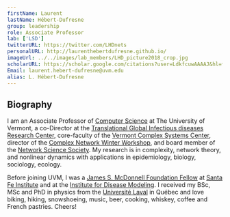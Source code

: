 ```yaml
---
firstName: Laurent
lastName: Hébert-Dufresne
group: leadership
role: Associate Professor
lab: ['LSD']
twitterURL: https://twitter.com/LHDnets
personalURL: http://laurenthebertdufresne.github.io/
imageUrl: ../../images/lab_members/LHD_picture2018_crop.jpg
scholarURL: https://scholar.google.com/citations?user=LdkfcuwAAAAJ&hl=fr
Email: laurent.hebert-dufresne@uvm.edu
alias: L. Hébert-Dufresne
---
```


## Biography 

I am an Associate Professor of [Computer Science](https://www.uvm.edu/cems/cs) at The University of Vermont, a co-Director at the [Translational Global Infectious diseases Research Center](https://www.med.uvm.edu/tgircobre/home), core-faculty of the [Vermont Complex Systems Center](https://vermontcomplexsystems.org/), director of the [Complex Network Winter Workshop](https://vermontcomplexsystems.org/events/cnww/), and board member of the [Network Science Society](https://netscisociety.net/about/board). My research is in complexity, network theory, and nonlinear dynamics with applications in epidemiology, biology, sociology, ecology.

Before joining UVM, I was a [James S. McDonnell Foundation Fellow](https://www.jsmf.org/apply/fellowship/) at [Santa Fe Institute](https://www.santafe.edu/) and at the [Institute for Disease Modeling](https://idmod.org/). I received my BSc, MSc and PhD in physics from the [Université Laval](https://www.ulaval.ca/) in Québec and love biking, hiking, snowshoeing, music, beer, cooking, whiskey, coffee and French pastries. Cheers!